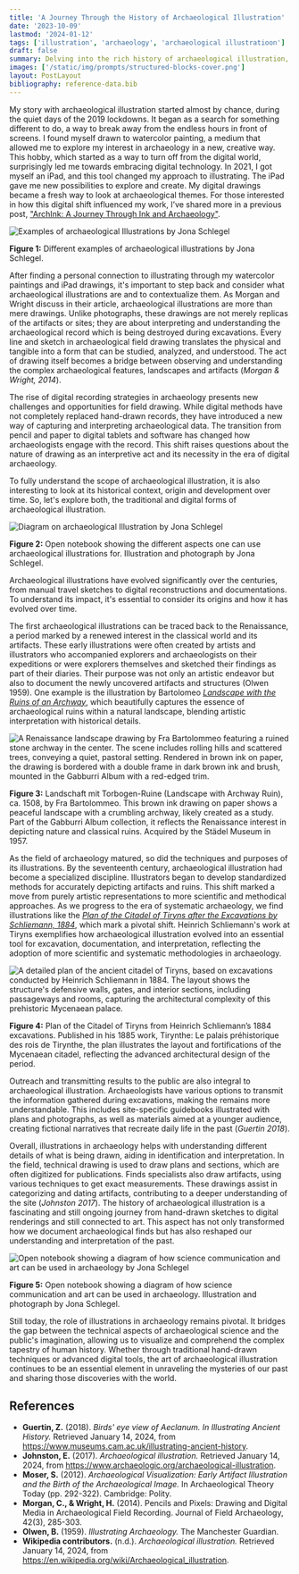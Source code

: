 ```yaml
---
title: 'A Journey Through the History of Archaeological Illustration'
date: '2023-10-09'
lastmod: '2024-01-12'
tags: ['illustration', 'archaeology', 'archaeological illustratioon']
draft: false
summary: Delving into the rich history of archaeological illustration, the blog post traces its evolution from early sketches to modern digital methods. It highlights the crucial role illustrations have played in documenting and interpreting archaeological findings across centuries.
images: ['/static/img/prompts/structured-blocks-cover.png']
layout: PostLayout
bibliography: reference-data.bib
---
```


My story with archaeological illustration started almost by chance, during the quiet days of the 2019 lockdowns. It began as a search for something different to do, a way to break away from the endless hours in front of screens. I found myself drawn to watercolor painting, a medium that allowed me to explore my interest in archaeology in a new, creative way. This hobby, which started as a way to turn off from the digital world, surprisingly led me towards embracing digital technology. In 2021, I got myself an iPad, and this tool changed my approach to illustrating. The iPad gave me new possibilities to explore and create. My digital drawings became a fresh way to look at archaeological themes. For those interested in how this digital shift influenced my work, I’ve shared more in a previous post, ["ArchInk: A Journey Through Ink and Archaeology"](/blog/archInk-a-journey-through-ink-and-archaeology).

![Examples of archaeological Illustrations by Jona Schlegel](/static/img/blog/ArchaeoIllustration/emergenceOfArchaeoIllustration.jpg)

<div className="image-caption">
  <strong>Figure 1:</strong> Different examples of archaeological illustrations by Jona Schlegel.
</div>

After finding a personal connection to illustrating through my watercolor paintings and iPad drawings, it's important to step back and consider what archaeological illustrations are and to contextualize them. As Morgan and Wright discuss in their article, archaeological illustrations are more than mere drawings. Unlike photographs, these drawings are not merely replicas of the artifacts or sites; they are about interpreting and understanding the archaeological record which is being destroyed during excavations. Every line and sketch in archaeological field drawing translates the physical and tangible into a form that can be studied, analyzed, and understood. The act of drawing itself becomes a bridge between observing and understanding the complex archaeological features, landscapes and artifacts (_Morgan & Wright, 2014_).

The rise of digital recording strategies in archaeology presents new challenges and opportunities for field drawing. While digital methods have not completely replaced hand-drawn records, they have introduced a new way of capturing and interpreting archaeological data. The transition from pencil and paper to digital tablets and software has changed how archaeologists engage with the record. This shift raises questions about the nature of drawing as an interpretive act and its necessity in the era of digital archaeology​​.

To fully understand the scope of archaeological illustration, it is also interesting to look at its historical context, origin and development over time. So, let's explore both, the traditional and digital forms of archaeological illustration​​.

![Diagram on archaeological Illustration by Jona Schlegel](/static/img/blog/ArchaeoIllustration/archaeoIllu.jpg)

<div className="image-caption">
  <strong>Figure 2:</strong> Open notebook showing the different aspects one can use archaeological
  illustrations for. Illustration and photograph by Jona Schlegel.
</div>

Archaeological illustrations have evolved significantly over the centuries, from manual travel sketches to digital reconstructions and documentations. To understand its impact, it's essential to consider its origins and how it has evolved over time.

The first archaeological illustrations can be traced back to the Renaissance, a period marked by a renewed interest in the classical world and its artifacts. These early illustrations were often created by artists and illustrators who accompanied explorers and archaeologists on their expeditions or were explorers themselves and sketched their findings as part of their diaries. Their purpose was not only an artistic endeavor but also to document the newly uncovered artifacts and structures (Olwen 1959). One example is the illustration by Bartolomeo [_Landscape with the Ruins of an Archway_](<https://commons.wikimedia.org/wiki/File:Landscape_with_the_Ruins_of_an_Archway_(SM_16240az).png>), which beautifully captures the essence of archaeological ruins within a natural landscape, blending artistic interpretation with historical details.

![A Renaissance landscape drawing by Fra Bartolommeo featuring a ruined stone archway in the center. The scene includes rolling hills and scattered trees, conveying a quiet, pastoral setting. Rendered in brown ink on paper, the drawing is bordered with a double frame in dark brown ink and brush, mounted in the Gabburri Album with a red-edged trim.](/static/img/blog/ArchaeoIllustration/Landscape_with_the_Ruins_of_an_Archway.jpg)

<div className="image-caption">
  <strong>Figure 3:</strong> Landschaft mit Torbogen-Ruine (Landscape with Archway Ruin), ca. 1508,
  by Fra Bartolommeo. This brown ink drawing on paper shows a peaceful landscape with a crumbling
  archway, likely created as a study. Part of the Gabburri Album collection, it reflects the
  Renaissance interest in depicting nature and classical ruins. Acquired by the Städel Museum in
  1957.
</div>

As the field of archaeology matured, so did the techniques and purposes of its illustrations. By the seventeenth century, archaeological illustration had become a specialized discipline. Illustrators began to develop standardized methods for accurately depicting artifacts and ruins. This shift marked a move from purely artistic representations to more scientific and methodical approaches. As we progress to the era of systematic archaeology, we find illustrations like the [_Plan of the Citadel of Tiryns after the Excavations by Schliemann, 1884_](https://commons.wikimedia.org/wiki/File:Plan_citadelle_Tirynthe_d%27apr%C3%A8s_fouilles_de_Schliemann_en_1884.jpg), which mark a pivotal shift. Heinrich Schliemann's work at Tiryns exemplifies how archaeological illustration evolved into an essential tool for excavation, documentation, and interpretation, reflecting the adoption of more scientific and systematic methodologies in archaeology.

![A detailed plan of the ancient citadel of Tiryns, based on excavations conducted by Heinrich Schliemann in 1884. The layout shows the structure's defensive walls, gates, and interior sections, including passageways and rooms, capturing the architectural complexity of this prehistoric Mycenaean palace.](/static/img/blog/ArchaeoIllustration/Plan_citadelle_Tirynthe_d'après_fouilles_de_Schliemann_en_1884.jpg)

<div className="image-caption">
  <strong>Figure 4:</strong> Plan of the Citadel of Tiryns from Heinrich Schliemann’s 1884
  excavations. Published in his 1885 work, Tirynthe: Le palais préhistorique des rois de Tirynthe,
  the plan illustrates the layout and fortifications of the Mycenaean citadel, reflecting the
  advanced architectural design of the period.
</div>

Outreach and transmitting results to the public are also integral to archaeological illustration. Archaeologists have various options to transmit the information gathered during excavations, making the remains more understandable. This includes site-specific guidebooks illustrated with plans and photographs, as well as materials aimed at a younger audience, creating fictional narratives that recreate daily life in the past (_​Guertin 2018_).

Overall, illustrations in archaeology helps with understanding different details of what is being drawn, aiding in identification and interpretation. In the field, technical drawing is used to draw plans and sections, which are often digitized for publications. Finds specialists also draw artifacts, using various techniques to get exact measurements. These drawings assist in categorizing and dating artifacts, contributing to a deeper understanding of the site (_Johnston 2017_). The history of archaeological illustration is a fascinating and still ongoing journey from hand-drawn sketches to digital renderings and still connected to art. This aspect has not only transformed how we document archaeological finds but has also reshaped our understanding and interpretation of the past.

![Open notebook showing a diagram of how science communication and art can be used in archaeology by Jona Schlegel](/static/img/blog/ArchaeoIllustration/sciCommWithArt.jpg)

<div className="image-caption">
  <strong>Figure 5:</strong> Open notebook showing a diagram of how science communication and art
  can be used in archaeology. Illustration and photograph by Jona Schlegel.
</div>

Still today, the role of illustrations in archaeology remains pivotal. It bridges the gap between the technical aspects of archaeological science and the public's imagination, allowing us to visualize and comprehend the complex tapestry of human history. Whether through traditional hand-drawn techniques or advanced digital tools, the art of archaeological illustration continues to be an essential element in unraveling the mysteries of our past and sharing those discoveries with the world.

## References

- **Guertin, Z.** (2018). _Birds' eye view of Aeclanum. In Illustrating Ancient History._ Retrieved January 14, 2024, from https://www.museums.cam.ac.uk/illustrating-ancient-history.
- **Johnston, E.** (2017). _Archaeological illustration._ Retrieved January 14, 2024, from https://www.archaeologic.org/archaeological-illustration.
- **Moser, S.** (2012). _Archaeological Visualization: Early Artifact Illustration and the Birth of the Archaeological Image._ In Archaeological Theory Today (pp. 292-322). Cambridge: Polity.
- **Morgan, C., & Wright, H.** (2014). Pencils and Pixels: Drawing and Digital Media in Archaeological Field Recording. Journal of Field Archaeology, 42(3), 285-303.
- **Olwen, B.** (1959). _Illustrating Archaeology._ The Manchester Guardian.
- **Wikipedia contributors.** (n.d.). _Archaeological illustration._ Retrieved January 14, 2024, from https://en.wikipedia.org/wiki/Archaeological_illustration.
